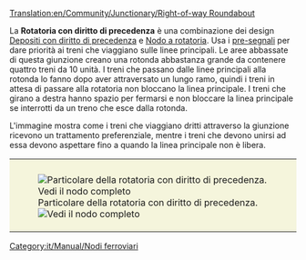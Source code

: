 [[Translation:en/Community/Junctionary/Right-of-way Roundabout]]

{{it/Community/Junctionary/Nodi ferroviari}}
{{it/Community/Junctionary/Requisiti nodo|Costoso|4|1|0|1|1|1|1|0|1|1|2||I treni guasti possono bloccare una o tutte le linee del nodo.|
* Capacità molto elevata.
* Gli Ingorghi sono improbabili ma possibili (curve a sinistra).
* I treni possono utilizzare lo svincolo per effettuare un'inversione a U.
* Richiede una grande area, 22x22. (220 tiles quadrati supplementari usati)
* Distanza massima del segnale: 8
* tiles minimi tra due curve: 1 (diagonale)
}}
La '''Rotatoria con diritto di precedenza''' è una combinazione dei design [[it/Manual/Costruzione depositi#configurazione-avanzata-depositi|Depositi con diritto di precedenza]] e [[it/Community/Junctionary/Rotatoria|Nodo a rotatoria]]. Usa i [[it/Manual/Segnali#pre-segnali|pre-segnali]] per dare priorità ai treni che viaggiano sulle linee principali. Le aree abbassate di questa giunzione creano una rotonda abbastanza grande da contenere quattro treni da 10 unità. I treni che passano dalle linee principali alla rotonda lo fanno dopo aver attraversato un lungo ramo, quindi i treni in attesa di passare alla rotatoria non bloccano la linea principale. I treni che girano a destra hanno spazio per fermarsi e non bloccare la linea principale se interrotti da un treno che esce dalla rotonda.

L'immagine mostra come i treni che viaggiano dritti attraverso la giunzione ricevono un trattamento preferenziale, mentre i treni che devono unirsi ad essa devono aspettare fino a quando la linea principale non è libera.

{|style="border: 0px; margin: 5px auto 25px auto;"
|style="padding: 10px 10px 5px; 10px; background-color: #F5F5DC;"|[[File:en/Community/Junctionary/AdvancedMain4WaySmall.png|none|frame|Particolare della rotatoria con diritto di precedenza. [[File:en/Community/Junctionary/AdvancedMain4Way.png|Vedi il nodo completo]]]]
|}

[[Category:it/Manual/Nodi ferroviari]]